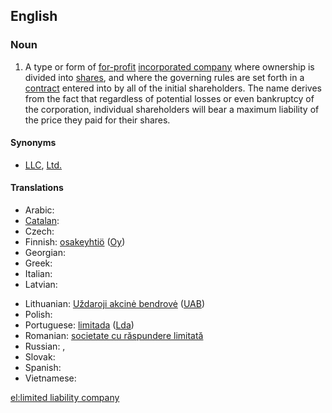{{wikipedia}}
==English==

===Noun===
{{en-noun|sg=[[limited]] [[liability]] [[company]]|limited liability companies}}

# {{legal}} A type or form of [[for-profit]] [[incorporated company]] where ownership is divided into [[share]]s, and where the governing rules are set forth in a [[contract]] entered into by all of the initial shareholders. The name derives from the fact that regardless of potential losses or even bankruptcy of the corporation, individual shareholders will bear a maximum liability of the price they paid for their shares.

====Synonyms====
* [[LLC]], [[Ltd.]]

====Translations====
{{trans-top|LLC}}
* Arabic: {{t|ar|شركة ذات مسؤولية محدودة|f}}
* [[Catalan]]: {{t|ca|societat de responsabilitat limitada|f}}
* Czech: {{t|cs|společnost s ručením omezeným|f}}
* Finnish: [[osakeyhtiö]] ([[Oy]])
* Georgian: {{t|ka|შეზღუდული პასუხისმგებლობის საზოგადოება|tr=šezḡuduli pasuxismgeblobis sazogadoeba|sc=Geor|xs=Georgian}}
* Greek: {{t|el|Εταιρεία Περιορισμένης Ευθύνης}}
* Italian: {{t|it|società a responsabilità limitata|f}}
* Latvian: {{t|lv|sabiedrība ar ierobežotu atbildību|xs=Latvian}}
{{trans-mid}}
* Lithuanian: [[Uždaroji akcinė bendrovė]] ([[UAB]])
* Polish: {{t|pl|spółka z ograniczoną odpowiedzialnością|f}}
* Portuguese: [[limitada]] ([[Lda]]) {{f}}
* Romanian: [[societate cu răspundere limitată]] {{f}}
* Russian: {{t|ru|общество с ограниченной ответственностью|n|tr=óbščestvo s ograníčennoj otvétstennost’ju}}, {{t|ru|ООО|n|tr=o-o-ó|sc=Cyrl}}
* Slovak: {{t|sk|spoločnosť s ručením obmedzeným|f}}
* Spanish: {{t|es|sociedad de responsabilidad limitada|f}}
* Vietnamese: {{t|vi|công ty trách nhiệm hữu hạn|xs=Vietnamese}}
{{trans-bottom}}

[[el:limited liability company]]